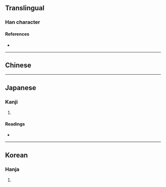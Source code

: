 {{also|先|旡}}
{{character info}}

==Translingual==

===Han character===
{{Han char|rn=10|rad=儿|as=02|sn=4|four=|canj=KVU,QHU}}

====References====
* {{Han ref|kx=0123.050|dkj=01339|dj=0258.020|hdz=10265.010|uh=5142|ud=20802}}

----

==Chinese==
{{zh-see|簪|v}}

----

==Japanese==

===Kanji===
{{ja-kanji|grade=|rs=儿02}}

# {{rfdef|ja|sort=儿02}}

====Readings====
* {{ja-readings|on=[[しん]] (shin), [[さん]] (san)|kun=[[かんざし]] (kanzashi)}}

----

==Korean==

===Hanja===
{{ko-hanja|hangeul=잠|rv=jam|mr=cham}}

# {{rfdef|ko|sort=儿02}}